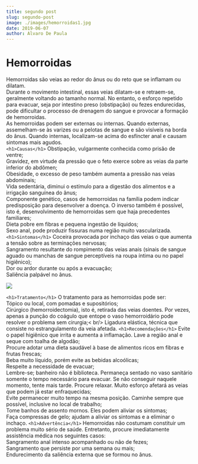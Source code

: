 ```yaml
---
title: segundo post
slug: segundo-post
image: ./images/hemorroidas1.jpg
date: 2019-06-07
author: Alvaro De Paula
---
```




# Hemorroidas

Hemorroidas são veias ao redor do ânus ou do reto que se inflamam ou dilatam.<br />
Durante o movimento intestinal, essas veias dilatam-se e retraem-se, geralmente voltando ao tamanho normal. No entanto, o esforço repetido para evacuar, seja por intestino preso (obstipação) ou fezes endurecidas, pode dificultar o processo de drenagem do sangue e provocar a formação de hemorroidas.<br />
As hemorroidas podem ser externas ou internas. Quando externas, assemelham-se às varizes ou a pelotas de sangue e são visíveis na borda do ânus. Quando internas, localizam-se acima do esfíncter anal e causam sintomas mais agudos.<br />
`<h1>Causas</h1>`
Obstipação, vulgarmente conhecida como prisão de ventre;</br>
Gravidez, em virtude da pressão que o feto exerce sobre as veias da parte inferior do abdômen;<br />
Obesidade, o excesso de peso também aumenta a pressão nas veias abdominais;<br />
Vida sedentária, diminui o estímulo para a digestão dos alimentos e a irrigação sanguínea do ânus;<br />
Componente genético, casos de hemorroidas na família podem indicar predisposição para desenvolver a doença. O inverso também é possível, isto é, desenvolvimento de hemorroidas sem que haja precedentes familiares;<br />
Dieta pobre em fibras e pequena ingestão de líquidos;<br />
Sexo anal, pode produzir fissuras numa região muito vascularizada.
`<h1>Sintomas</h1>`
Coceira provocada por inchaço das veias o que aumenta a tensão sobre as terminações nervosas;<br />
Sangramento resultante do rompimento das veias anais (sinais de sangue aguado ou manchas de sangue perceptíveis na roupa íntima ou no papel higiênico);<br />
Dor ou ardor durante ou após a evacuação;<br />
Saliência palpável no ânus.

<div className="post-image">

![](./images/hemorroidas2.jpg)

</div>

`<h1>Tratamento</h1>`
O tratamento para as hemorroidas pode ser:<br />
Tópico ou local, com pomadas e supositórios;<br />
Cirúrgico (hemorroidectomia), isto é, retirada das veias doentes. Por vezes, apenas a punção do coágulo que entope o vaso hemorroidário pode resolver o problema sem cirurgia;< br/>
Ligadura elástica, técnica que consiste no estrangulamento da veia afetada.
`<h1>Recomendações</h1>`
Evite o papel higiênico que irrita e aumenta a inflamação. Lave a região anal e seque com toalha de algodão;<br />
Procure adotar uma dieta saudável à base de alimentos ricos em fibras e frutas frescas;<br />
Beba muito líquido, porém evite as bebidas alcoólicas;<br />
Respeite a necessidade de evacuar;<br />
Lembre-se; banheiro não é biblioteca. Permaneça sentado no vaso sanitário somente o tempo necessário para evacuar. Se não conseguir naquele momento, tente mais tarde. Procure relaxar. Muito esforço afetará as veias que podem já estar enfraquecidas;<br />
Evite permanecer muito tempo na mesma posição. Caminhe sempre que possível, inclusive no local de trabalho;<br />
Tome banhos de assento mornos. Eles podem aliviar os sintomas;<br />
Faça compressas de gelo; ajudam a aliviar os sintomas e a eliminar o inchaço.
`<h1>Advertência</h1>`
Hemorroidas não costumam constituir um problema muito sério de saúde. Entretanto, procure imediatamente assistência médica nos seguintes casos:<br />
Sangramento anal intenso acompanhado ou não de fezes;<br />
Sangramento que persiste por uma semana ou mais;<br />
Endurecimento da saliência externa que se formou no ânus.
